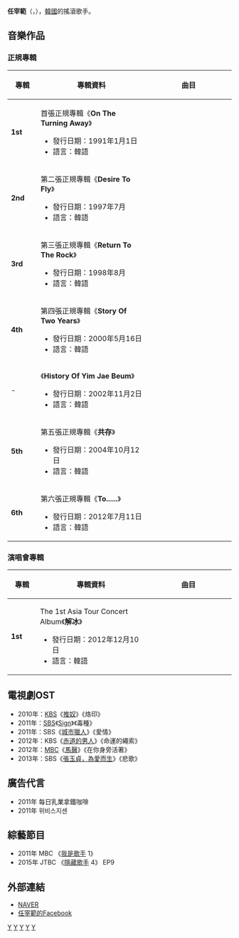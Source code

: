 {{Otheruses|subject=諺文寫法為{{lang|ko|임재범}}的獨唱男歌手|other=諺文寫法為{{lang|ko|임재범}}的[[GOT7|GOT7]]成員|林在範}}
{{藝人
|姓名 = 任宰範
|類型 = 男歌手
|圖片 = 
|圖片尺寸 = 
|圖片簡介 = 
|外文名 = 임재범
|外文 = ko
|羅馬拼音 = Yim Jae Beum
|原名 = 
|暱稱 = 
|國籍 = {{KOR}}
|出生日期 = {{birth_date_and_age|1962|10|14}}
|出生地點 = {{KOR}}
|宗教信仰 = [[基督教|基督教]]
|語言 = [[韓語|韓語]]
|職業 = [[歌手|歌手]]
|教育程度 = 首爾高等學校
|血型 =
|身高 = 
|體重 = 
|家庭成員 = 
|出道作 = 
|出道日期 = 1986年
|代表作 = 
|活躍年代 = 
|經紀公司 = Yedang Entertainment
|相關團體 = Sinawe
|網站 = 
}}

'''任宰範'''（{{lang-ko|'''임재범'''}}，{{bd|1962年|10月14日|}}），[[韓國|韓國]]的搖滾歌手。

== 音樂作品 ==
=== 正規專輯 ===
{| class="wikitable" style="text-align:center"
! width="60px"| 專輯 
! width="300px"| 專輯資料
! width="250px"| 曲目

|- bgcolor="#F0F8FF"
| '''1st'''
|align="left"| 首張正規專輯《'''On The Turning Away'''》
* 發行日期：1991年1月1日
* 語言：韓語
|align="left" style="font-size: 85%;"|
{{hidden|曲目|
# 너의곁에서
# 이밤이지나면
# 사진속에담긴추억
# Being Without You 
# 다시사랑할수있는데
# 이제우리
# Let Me Live My Life 
# Julie}}

|- bgcolor="#FFFFFF"
| '''2nd'''
|align="left"| 第二張正規專輯《'''Desire To Fly'''》
* 發行日期：1997年7月
* 語言：韓語
|align="left" style="font-size: 85%;"|
{{hidden|曲目|
# 비상
# 그대는어디에 
# 사랑보다깊은상처
# 그대..내게와
# 또다른날을위해
# 추락
# 궤변..( 광란의축제 )
# Wish
# 최선의고백
# 아름다운오해}}

|- bgcolor="#F0F8FF"
| '''3rd'''
|align="left"| 第三張正規專輯《'''Return To The Rock'''》
* 發行日期：1998年8月
* 語言：韓語
|align="left" style="font-size: 85%;"|
{{hidden|曲目|
# Intro
# 고해
# Myth
# Blue(Alcohol English Version)  
# Atlantis   
# Exodus  
# War&Order( 진혼 English Ver.)  
# 또다른만남의시간
# Adam
# Alcohol  
# Mu
# 진혼}}

|- bgcolor="#FFFFFF"
| '''4th'''
|align="left"| 第四張正規專輯《'''Story Of Two Years'''》
* 發行日期：2000年5月16日
* 語言：韓語
|align="left" style="font-size: 85%;"|
{{hidden|曲目|
# 너를위해 
# 다시시작해
# 아직도사랑할뿐인데
# You're so Beautiful
# To Me 
# 거인의잠
# Three Times a Lady
# 더늦기전에
# Reason's to One 
# 너를위해(MR)}}

|- bgcolor="#F0F8FF"
| -
|align="left"| 《'''History Of Yim Jae Beum'''》
* 發行日期：2002年11月2日
* 語言：韓語
|align="left" style="font-size: 85%;"|
{{hidden|曲目|
# 그대는어디에 
# 사진속에담긴추억 
# 비상
# 그대앞에난촛불이러라
# 사랑보다깊은상처 
# 최선의고백
# 너의곁에서
# Rock In Korea
# Julie  
# Atlantis 
# 크게라디오를켜고
# 진혼 
# 고해 
# The Same Old Story
# 사랑보다깊은상처(Feat.朴正賢) }} 

|- bgcolor="#FFFFFF"
| '''5th'''
|align="left"| 第五張正規專輯《'''共存'''》
* 發行日期：2004年10月12日
* 語言：韓語
|align="left" style="font-size: 85%;"|
{{hidden|曲目|
# 살아야지 
# 백만번째환생 
# 안
# Epilougue
# 아낌없이주는나무 
# 총을내려라
# 새장을열다
# Sixth Chapter
# Key  
# 사람과사람들 
# Seaside
# 살아야지 (Piano Ver.)}} 

|- bgcolor="#F0F8FF"
| '''6th'''
|align="left"| 第六張正規專輯《'''To......'''》
* 發行日期：2012年7月11日
* 語言：韓語
|align="left" style="font-size: 85%;"|
{{hidden|曲目|
# 어떤날,너에게 
# 길 
# 끝,시작
# Dream of Vision 
# 재회 
# 행복을찾아서 (Feat.[[白娥娟|白娥娟]])
# Sweet Love 
# 이또한지나가리라 
# 지금 ,여기  
# 가슴소리  
# Angel
# 사랑한다면 (Piano Ver.)}}

|}

===演唱會專輯===
{| class="wikitable" style="text-align:center"
! width="60px"| 專輯 
! width="300px"| 專輯資料
! width="250px"| 曲目

|- bgcolor="#F0F8FF"
| '''1st'''
|align="left"|The 1st Asia Tour Concert Album《'''解冰'''》
* 發行日期：2012年12月10日
* 語言：韓語
|align="left" style="font-size: 85%;"|
{{hidden|曲目|
*CD1
# Intro（길）
# 지금,여기
# Ment#1
# Seaside
# Desperado
# 끝,시작
# 다시시작해 
# Dream Of Vision
# 가슴소리
# 낙인
*CD2
# Ment#2
# Crazy Little Thing Called Love 
# Unchain My Heart
# Old Time Rock&Roll 
# 비상 
# 얼굴
# 여러분 
# 너를위해
# 사랑
# Ment(Live) 
# 이또한지나가리라
# 이밤이지나면}}

|}

== 電視劇OST ==
*2010年：[[韓國放送公社|KBS]]《[[推奴|推奴]]》《烙印》  
*2011年：[[SBS_(韓國)|SBS]]《[[Sign_(韓國電視劇)|Sign]]》《毒種》
*2011年：SBS《[[城市獵人_(韓國電視劇)|城市獵人]]》《愛情》
*2012年：KBS《[[赤道的男人|赤道的男人]]》《命運的繩索》
*2012年：[[文化廣播_(韓國)|MBC]]《[[馬醫|馬醫]]》《在你身旁活著》
*2013年：SBS《[[張玉貞，為愛而生|張玉貞，為愛而生]]》《悲歌》

== 廣告代言 ==
*2011年 每日乳業拿鐵咖啡
*2011年 위비스지센

== 綜藝節目 ==
*2011年 MBC 《[[我是歌手_(韩国)|我是歌手]] 1》
*2015年 JTBC 《[[隱藏歌手|隱藏歌手]] 4》 EP9

== 外部連結 ==
*[http://search.naver.com/search.naver?where=nexearch&query=%EC%9E%84%EC%9E%AC%EB%B2%94&sm=top_hty&fbm=0&ie=utf8 NAVER] {{Wayback|url=http://search.naver.com/search.naver?where=nexearch&query=%EC%9E%84%EC%9E%AC%EB%B2%94&sm=top_hty&fbm=0&ie=utf8 |date=20200418130508 }}{{ko}}
*[http://www.facebook.com/official.yimjaebeum  任宰範的Facebook] {{Wayback|url=http://www.facebook.com/official.yimjaebeum |date=20200418130511 }}{{ko}}

{{我是歌手第一季}}
{{Authority control}}

[[Category:韓國男歌手|Y]]
[[Category:韓國流行音樂歌手|Y]]
[[Category:韓語流行音樂歌手|Y]]
[[Category:韓國節奏藍調歌手|Y]]
[[Category:任姓|Y]]